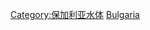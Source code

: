 {{Catnav|頁面分類|地理|水體|河流|歐洲河流}}
{{Catnav|頁面分類|地理|地形|河流|歐洲河流}}
{{Catnav|頁面分類|各種主題的頁面分類|按國家分類|各國地理|保加利亞地理}}
{{Commons category|Rivers of Bulgaria}}

[[Category:保加利亚水体|Category:保加利亚水体]]
[[Category:欧洲各国河流|Bulgaria]]